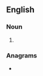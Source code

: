 ==English==

===Noun===
{{head|en|noun plural form}}

# {{plural of|aketon|lang=en}}

===Anagrams===
* {{anagrams|en|a=aeknost|ontakes|skate on|takes on}}